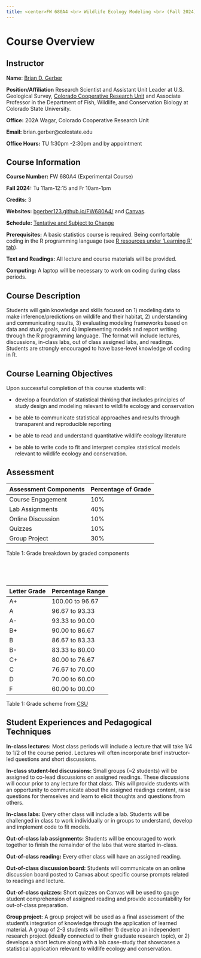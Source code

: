 ```yaml
---
title: <center>FW 680A4 <br> Wildlife Ecology Modeling <br> (Fall 2024)</center>
---
```



# Course Overview

## Instructor

**Name**:  [Brian D. Gerber](https://bgerber123.github.io/)

**Position/Affiliation** Research Scientist and Assistant Unit Leader at U.S. Geological Survey, [Colorado Cooperative Research Unit](https://www1.usgs.gov/coopunits/unit/Colorado) and Associate Professor in the Department of Fish, Wildlife, and Conservation Biology at Colorado State University. 

**Office:**  202A Wagar, Colorado Cooperative Research Unit

**Email:** brian.gerber@colostate.edu

**Office Hours:** TU 1:30pm -2:30pm and by appointment


## Course Information

**Course Number:** FW 680A4 (Experimental Course)

**Fall 2024:** Tu 11am-12:15 and Fr 10am-1pm

**Credits:** 3

**Websites:**  [bgerber123.github.io/FW680A4/](/FW680A4/index.qmd) and [Canvas](https://colostate.instructure.com/).

**Schedule:** [Tentative and Subject to Change](bgerber123.github.io/FW680A4/schedule.qmd)

**Prerequisites:**  A basic statistics course is required. Being comfortable coding in the R programming language (see [R resources under 'Learning R' tab](index.html)).

**Text and Readings:** All lecture and course materials will be provided. 

**Computing:** A laptop will be necessary to work on coding during class periods.


## Course Description

Students will gain knowledge and skills focused on 1) modeling data to make inference/predictions on wildlife and their habitat, 2) understanding and communicating results, 3) evaluating modeling frameworks based on data and study goals, and 4) implementing models and report writing through the R programming language. The format will include lectures, discussions, in-class labs, out of class assigned labs, and readings. Students are strongly encouraged to have base-level knowledge of coding in R.

## Course Learning Objectives

Upon successful completion of this course students will: 

- develop a foundation of statistical thinking that includes principles of study design and modeling relevant to wildlife ecology and conservation

- be able to communicate statistical approaches and results through transparent and reproducible reporting

- be able to read and understand quantitative wildlife ecology literature

- be able to write code to fit and interpret complex statistical models relevant to wildlife ecology and conservation.  


## Assessment

Assessment Components  | Percentage of Grade
--------------------   | -------------------
Course Engagement      | 10%
Lab Assignments        | 40%
Online Discussion      | 10%
Quizzes                | 10%
Group Project          | 30%
 
Table 1: Grade breakdown by graded components

<br>

<br>


 Letter Grade         | Percentage Range
--------------------  | -------------------
A+                    | 100.00 to 96.67
A                     | 96.67 to 93.33
A-                    | 93.33 to 90.00
B+                    | 90.00 to 86.67
B                     | 86.67 to 83.33
B-                    | 83.33 to 80.00
C+                    | 80.00 to 76.67
C                     | 76.67 to 70.00
D                     | 70.00 to 60.00
F                     | 60.00 to 00.00

Table 1: Grade scheme from [CSU](https://canvas.colostate.edu/grading-schemes/)


## Student Experiences and Pedagogical Techniques

**In-class lectures:** Most class periods will include a lecture that will take 1/4 to 1/2 of the course period. Lectures will often incorporate brief instructor-led questions and short discussions.

**In-class student-led discussions:** Small groups (~2 students) will be assigned to co-lead discussions on assigned readings. These discussions will occur prior to any lecture for that class. This will provide students with an opportunity to communicate about the assigned readings content, raise questions for themselves and learn to elicit thoughts and questions from others. 

**In-class labs:** Every other class will include a lab. Students will be challenged in class to work individually or in groups to understand, develop and implement code to fit models.

**Out-of-class lab assignments:** Students will be encouraged to work together to finish the remainder of the labs that were started in-class. 

**Out-of-class reading:** Every other class will have an assigned reading. 

**Out-of-class discussion board:** Students will communicate on an online discussion board posted to Canvas about specific course prompts related to readings and lecture. 

**Out-of-class quizzes:** Short quizzes on Canvas will be used to gauge student comprehension of assigned reading and provide accountability for out-of-class preparation. 

**Group project:** A group project will be used as a final assessment of the student's integration of knowledge through the application of learned material. A group of 2-3 students will either 1) develop an independent research project (ideally connected to their graduate research topic), or 2) develops a short lecture along with a lab case-study that showcases a statistical application relevant to wildlife ecology and conservation.

